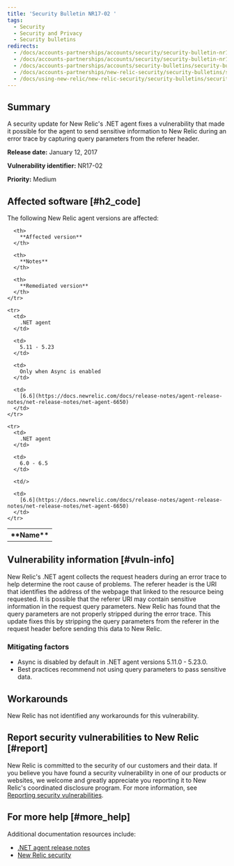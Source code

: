 ```yaml
---
title: 'Security Bulletin NR17-02 '
tags:
  - Security
  - Security and Privacy
  - Security bulletins
redirects:
  - /docs/accounts-partnerships/accounts/security/security-bulletin-nr17-02-medium
  - /docs/accounts-partnerships/accounts/security/security-bulletin-nr17-02
  - /docs/accounts-partnerships/accounts/security-bulletins/security-bulletin-nr17-02
  - /docs/accounts-partnerships/new-relic-security/security-bulletins/security-bulletin-nr17-02
  - /docs/using-new-relic/new-relic-security/security-bulletins/security-bulletin-nr17-02
---
```


## Summary

A security update for New Relic's .NET agent fixes a vulnerability that made it possible for the agent to send sensitive information to New Relic during an error trace by capturing query parameters from the referer header.

**Release date:** January 12, 2017

**Vulnerability identifier:** NR17-02

**Priority:** Medium

## Affected software [#h2_code]

The following New Relic agent versions are affected:

<Table>
  <tbody>
    <tr>
      <th>
        **Name**
      </th>

      <th>
        **Affected version**
      </th>

      <th>
        **Notes**
      </th>

      <th>
        **Remediated version**
      </th>
    </tr>

    <tr>
      <td>
        .NET agent
      </td>

      <td>
        5.11 - 5.23
      </td>

      <td>
        Only when Async is enabled
      </td>

      <td>
        [6.6](https://docs.newrelic.com/docs/release-notes/agent-release-notes/net-release-notes/net-agent-6650)
      </td>
    </tr>

    <tr>
      <td>
        .NET agent
      </td>

      <td>
        6.0 - 6.5
      </td>

      <td/>

      <td>
        [6.6](https://docs.newrelic.com/docs/release-notes/agent-release-notes/net-release-notes/net-agent-6650)
      </td>
    </tr>
  </tbody>
</Table>

## Vulnerability information [#vuln-info]

New Relic's .NET agent collects the request headers during an error trace to help determine the root cause of problems. The referer header is the URI that identifies the address of the webpage that linked to the resource being requested. It is possible that the referer URI may contain sensitive information in the request query parameters. New Relic has found that the query parameters are not properly stripped during the error trace. This update fixes this by stripping the query parameters from the referer in the request header before sending this data to New Relic.

### Mitigating factors

* Async is disabled by default in .NET agent versions 5.11.0 - 5.23.0.
* Best practices recommend not using query parameters to pass sensitive data.

## Workarounds

New Relic has not identified any workarounds for this vulnerability.

## Report security vulnerabilities to New Relic [#report]

New Relic is committed to the security of our customers and their data. If you believe you have found a security vulnerability in one of our products or websites, we welcome and greatly appreciate you reporting it to New Relic's coordinated disclosure program. For more information, see [Reporting security vulnerabilities](/docs/security/new-relic-security/data-privacy/reporting-security-vulnerabilities).

## For more help [#more_help]

Additional documentation resources include:

* [.NET agent release notes](https://docs.newrelic.com/docs/release-notes/agent-release-notes/net-release-notes)
* [New Relic security](https://newrelic.com/why-new-relic/security "Link opens in a new window.")
